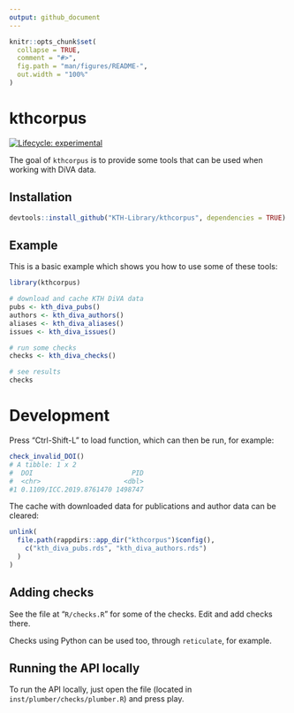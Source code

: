 ```yaml
---
output: github_document
---
```


<!-- README.md is generated from README.Rmd. Please edit that file -->

```r
knitr::opts_chunk$set(
  collapse = TRUE,
  comment = "#>",
  fig.path = "man/figures/README-",
  out.width = "100%"
)
```

# kthcorpus

<!-- badges: start -->
[![Lifecycle: experimental](https://img.shields.io/badge/lifecycle-experimental-orange.svg)](https://www.tidyverse.org/lifecycle/#experimental)
<!-- badges: end -->

The goal of `kthcorpus` is to provide some tools that can be used when working with DiVA data. 

## Installation

``` r
devtools::install_github("KTH-Library/kthcorpus", dependencies = TRUE)
```

## Example

This is a basic example which shows you how to use some of these tools:

```r
library(kthcorpus)

# download and cache KTH DiVA data
pubs <- kth_diva_pubs()
authors <- kth_diva_authors()
aliases <- kth_diva_aliases()
issues <- kth_diva_issues()

# run some checks
checks <- kth_diva_checks()

# see results
checks
```

# Development

Press "Ctrl-Shift-L" to load function, which can then be run, for example:

```r
check_invalid_DOI()
# A tibble: 1 x 2
#  DOI                         PID
#  <chr>                     <dbl>
#1 0.1109/ICC.2019.8761470 1498747
```

The cache with downloaded data for publications and author data can be cleared:

```r
unlink(
  file.path(rappdirs::app_dir("kthcorpus")$config(), 
    c("kth_diva_pubs.rds", "kth_diva_authors.rds")
  )
)
```

## Adding checks

See the file at "`R/checks.R`" for some of the checks. Edit and add checks there.

Checks using Python can be used too, through `reticulate`, for example.

## Running the API locally

To run the API locally, just open the file (located in `inst/plumber/checks/plumber.R`) and press play.

